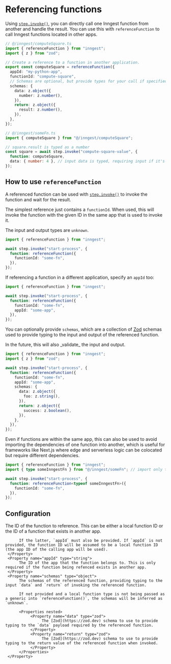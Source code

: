 # Referencing functions

Using [`step.invoke()`](/docs/reference/functions/step-invoke), you can directly call one Inngest function from another and handle the result. You can use this with `referenceFunction` to call Inngest functions located in other apps.

```ts
// @/inngest/computeSquare.ts
import { referenceFunction } from "inngest";
import { z } from "zod";

// Create a reference to a function in another application.
export const computeSquare = referenceFunction({
  appId: "my-python-app",
  functionId: "compute-square",
  // Schemas are optional, but provide types for your call if specified
  schemas: {
    data: z.object({
      number: z.number(),
    }),
    return: z.object({
      result: z.number(),
    }),
  },
});
```

```ts
// @/inngest/someFn.ts
import { computeSquare } from "@/inngest/computeSquare";

// square.result is typed as a number
const square = await step.invoke("compute-square-value", {
  function: computeSquare,
  data: { number: 4 }, // input data is typed, requiring input if it's needed
});
```

## How to use `referenceFunction`

A referenced function can be used with [`step.invoke()`](/docs/reference/functions/step-invoke) to invoke the function and wait for the result.

The simplest reference just contains a `functionId`. When used, this will invoke the function with the given ID in the same app that is used to invoke it.

The input and output types are `unknown`.

```ts
import { referenceFunction } from "inngest";

await step.invoke("start-process", {
  function: referenceFunction({
    functionId: "some-fn",
  }),
});
```

If referencing a function in a different application, specify an `appId` too:

```ts
import { referenceFunction } from "inngest";

await step.invoke("start-process", {
  function: referenceFunction({
    functionId: "some-fn",
    appId: "some-app",
  }),
});
```

You can optionally provide `schemas`, which are a collection of [Zod](https://zod.dev) schemas used to provide typing to the input and output of the referenced function.

<Callout>
In the future, this will also _validate_ the input and output.
</Callout>

```ts
import { referenceFunction } from "inngest";
import { z } from "zod";

await step.invoke("start-process", {
  function: referenceFunction({
    functionId: "some-fn",
    appId: "some-app",
    schemas: {
      data: z.object({
        foo: z.string(),
      }),
      return: z.object({
        success: z.boolean(),
      }),
    },
  }),
});
```

Even if functions are within the same app, this can also be used to avoid importing the dependencies of one function into another, which is useful for frameworks like Next.js where edge and serverless logic can be colocated but require different dependencies.

```ts
import { referenceFunction } from "inngest";
import { type someInngestFn } from "@/inngest/someFn"; // import only the type

await step.invoke("start-process", {
  function: referenceFunction<typeof someInngestFn>({
    functionId: "some-fn",
  }),
});
```

## Configuration

<Properties>
     <Property name="functionId" type="string" required>
          The ID of the function to reference. This can be either a local function ID or the ID of a function that exists in another app.

          If the latter, `appId` must also be provided. If `appId` is not provided, the function ID will be assumed to be a local function ID (the app ID of the calling app will be used).
     </Property>
     <Property name="appId" type="string">
          The ID of the app that the function belongs to. This is only required if the function being refenced exists in another app.
     </Property>
     <Property name="schemas" type="object">
          The schemas of the referenced function, providing typing to the input `data` and `return` of invoking the referenced function.

          If not provided and a local function type is not being passed as a generic into `referenceFunction()`, the schemas will be inferred as `unknown`.

          <Properties nested>
               <Property name="data" type="zod">
                    The [Zod](https://zod.dev) schema to use to provide typing to the `data` payload required by the referenced function.
               </Property>
               <Property name="return" type="zod">
                    The [Zod](https://zod.dev) schema to use to provide typing to the return value of the referenced function when invoked.
               </Property>
          </Properties>
     </Property>
</Properties>

